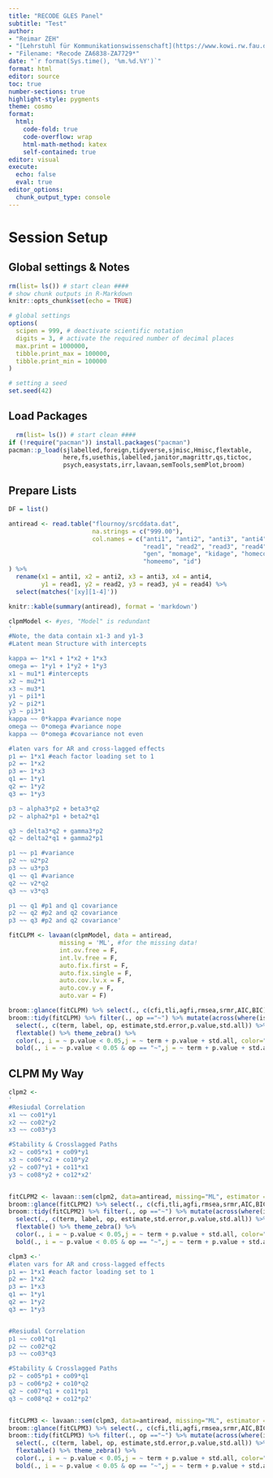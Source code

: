 ```yaml
---
title: "RECODE GLES Panel"
subtitle: "Test"
author:
- "Reimar ZEH"
- "[Lehrstuhl für Kommunikationswissenschaft](https://www.kowi.rw.fau.de)"
- "Filename: *Recode ZA6838-ZA7729*"
date: "`r format(Sys.time(), '%m.%d.%Y')`"
format: html
editor: source
toc: true
number-sections: true
highlight-style: pygments
theme: cosmo
format:
  html: 
    code-fold: true
    code-overflow: wrap
    html-math-method: katex
    self-contained: true
editor: visual
execute: 
  echo: false
  eval: true
editor_options: 
  chunk_output_type: console
---
```


# Session Setup

## Global settings & Notes

```r
rm(list= ls()) # start clean ####
# show chunk outputs in R-Markdown
knitr::opts_chunk$set(echo = TRUE)

# global settings
options(
  scipen = 999, # deactivate scientific notation
  digits = 3, # activate the required number of decimal places
  max.print = 1000000,
  tibble.print_max = 100000,
  tibble.print_min = 100000
)

# setting a seed
set.seed(42)
```

## Load Packages

```r
  rm(list= ls()) # start clean ####
if (!require("pacman")) install.packages("pacman")
pacman::p_load(sjlabelled,foreign,tidyverse,sjmisc,Hmisc,flextable,
               here,fs,usethis,labelled,janitor,magrittr,qs,tictoc,
               psych,easystats,irr,lavaan,semTools,semPlot,broom)
```

## Prepare Lists

```r
DF = list()
```

```r
antiread <- read.table("flournoy/srcddata.dat",
                       na.strings = c("999.00"),
                       col.names = c("anti1", "anti2", "anti3", "anti4", 
                                     "read1", "read2", "read3", "read4",
                                     "gen", "momage", "kidage", "homecog", 
                                     "homeemo", "id")
) %>%
  rename(x1 = anti1, x2 = anti2, x3 = anti3, x4 = anti4,
         y1 = read1, y2 = read2, y3 = read3, y4 = read4) %>%
  select(matches('[xy][1-4]'))

knitr::kable(summary(antiread), format = 'markdown')
```

```r
clpmModel <- #yes, "Model" is redundant
'
#Note, the data contain x1-3 and y1-3
#Latent mean Structure with intercepts

kappa =~ 1*x1 + 1*x2 + 1*x3
omega =~ 1*y1 + 1*y2 + 1*y3
x1 ~ mu1*1 #intercepts
x2 ~ mu2*1
x3 ~ mu3*1
y1 ~ pi1*1
y2 ~ pi2*1
y3 ~ pi3*1
kappa ~~ 0*kappa #variance nope
omega ~~ 0*omega #variance nope
kappa ~~ 0*omega #covariance not even

#laten vars for AR and cross-lagged effects
p1 =~ 1*x1 #each factor loading set to 1
p2 =~ 1*x2
p3 =~ 1*x3
q1 =~ 1*y1
q2 =~ 1*y2
q3 =~ 1*y3

p3 ~ alpha3*p2 + beta3*q2
p2 ~ alpha2*p1 + beta2*q1

q3 ~ delta3*q2 + gamma3*p2
q2 ~ delta2*q1 + gamma2*p1

p1 ~~ p1 #variance
p2 ~~ u2*p2
p3 ~~ u3*p3
q1 ~~ q1 #variance
q2 ~~ v2*q2
q3 ~~ v3*q3

p1 ~~ q1 #p1 and q1 covariance
p2 ~~ q2 #p2 and q2 covariance
p3 ~~ q3 #p2 and q2 covariance'

fitCLPM <- lavaan(clpmModel, data = antiread,
              missing = 'ML', #for the missing data!
              int.ov.free = F,
              int.lv.free = F,
              auto.fix.first = F,
              auto.fix.single = F,
              auto.cov.lv.x = F,
              auto.cov.y = F,
              auto.var = F)

broom::glance(fitCLPM) %>% select(., c(cfi,tli,agfi,rmsea,srmr,AIC,BIC)) %>% mutate(across(where(is.double), round, 3))
broom::tidy(fitCLPM) %>% filter(., op =="~") %>% mutate(across(where(is.double), round, 3)) %>% 
  select(., c(term, label, op, estimate,std.error,p.value,std.all)) %>% 
  flextable() %>% theme_zebra() %>% 
  color(., i = ~ p.value < 0.05,j = ~ term + p.value + std.all, color="blue") %>%
  bold(., i = ~ p.value < 0.05 & op == "~",j = ~ term + p.value + std.all, bold=T) %>% autofit()
```

## CLPM My Way

```r
clpm2 <-
'
#Resiudal Correlation
x1 ~~ co01*y1
x2 ~~ co02*y2
x3 ~~ co03*y3

#Stability & Crosslagged Paths
x2 ~ co05*x1 + co09*y1
x3 ~ co06*x2 + co10*y2
y2 ~ co07*y1 + co11*x1
y3 ~ co08*y2 + co12*x2'


fitCLPM2 <- lavaan::sem(clpm2, data=antiread, missing="ML", estimator = "MLR", mimic="Mplus", meanstructure = "default")
broom::glance(fitCLPM2) %>% select(., c(cfi,tli,agfi,rmsea,srmr,AIC,BIC)) %>% mutate(across(where(is.double), round, 3))
broom::tidy(fitCLPM2) %>% filter(., op =="~") %>% mutate(across(where(is.double), round, 3)) %>% 
  select(., c(term, label, op, estimate,std.error,p.value,std.all)) %>% 
  flextable() %>% theme_zebra() %>% 
  color(., i = ~ p.value < 0.05,j = ~ term + p.value + std.all, color="blue") %>%
  bold(., i = ~ p.value < 0.05 & op == "~",j = ~ term + p.value + std.all, bold=T) %>% autofit()

```

```r
clpm3 <-'
#laten vars for AR and cross-lagged effects
p1 =~ 1*x1 #each factor loading set to 1
p2 =~ 1*x2
p3 =~ 1*x3
q1 =~ 1*y1
q2 =~ 1*y2
q3 =~ 1*y3


#Resiudal Correlation
p1 ~~ co01*q1
p2 ~~ co02*q2
p3 ~~ co03*q3

#Stability & Crosslagged Paths
p2 ~ co05*p1 + co09*q1
p3 ~ co06*p2 + co10*q2
q2 ~ co07*q1 + co11*p1
q3 ~ co08*q2 + co12*p2'


fitCLPM3 <- lavaan::sem(clpm3, data=antiread, missing="ML", estimator = "MLR", mimic="Mplus", meanstructure = "default")
broom::glance(fitCLPM3) %>% select(., c(cfi,tli,agfi,rmsea,srmr,AIC,BIC)) %>% mutate(across(where(is.double), round, 3))
broom::tidy(fitCLPM3) %>% filter(., op =="~") %>% mutate(across(where(is.double), round, 3)) %>% 
  select(., c(term, label, op, estimate,std.error,p.value,std.all)) %>% 
  flextable() %>% theme_zebra() %>% 
  color(., i = ~ p.value < 0.05,j = ~ term + p.value + std.all, color="blue") %>%
  bold(., i = ~ p.value < 0.05 & op == "~",j = ~ term + p.value + std.all, bold=T) %>% autofit()

```
